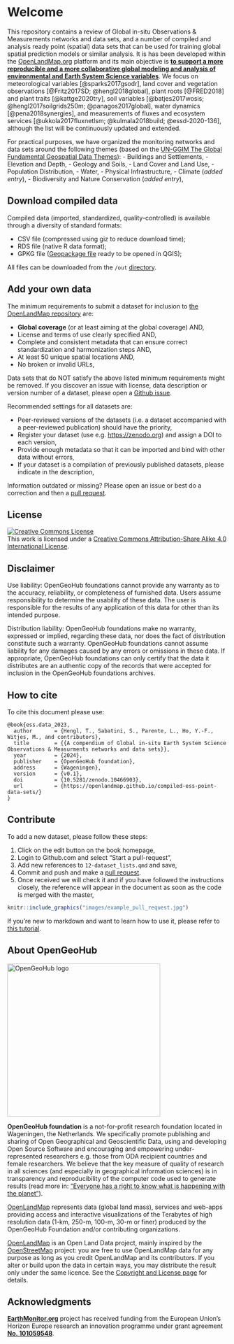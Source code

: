 # Welcome {.unnumbered}

This repository contains a review of Global in-situ Observations & Measurements networks 
and data sets, and a number of compiled and analysis ready point (spatial) data sets that 
can be used for training global spatial prediction models or similar analysis. It is has been 
developed within the [OpenLandMap.org](https://openlandmap.github.io/book/) platform and its main objective is [**to support a more reproducible and a more collaborative global modeling and analysis of environmental and Earth System Science variables**](https://opengeohub.org/about-openlandmap/). 
We focus on meteorological variables [@sparks2017gsodr], land cover and vegetation observations 
[@Fritz2017SD; @hengl2018global], plant roots [@FRED2018] and plant traits [@kattge2020try], 
soil variables [@batjes2017wosis; @hengl2017soilgrids250m; @panagos2017global], water 
dynamics [@pena2018synergies], and measurements of fluxes and ecosystem services [@ukkola2017fluxnetlsm; @kulmala2018build; @essd-2020-136], 
although the list will be continuously updated and extended. 

For practical purposes, we have organized the monitoring networks and data sets around the following themes 
(based on the [UN-GGIM The Global Fundamental Geospatial Data Themes](https://ggim.un.org/meetings/GGIM-committee/9th-Session/documents/Fundamental_Data_Publication.pdf)):
- Buildings and Settlements,
- Elevation and Depth,
- Geology and Soils,
- Land Cover and Land Use,
- Population Distribution,
- Water,
- Physical Infrastructure,
- Climate (_added entry_),
- Biodiversity and Nature Conservation (_added entry_),

## Download compiled data {.unnumbered}

Compiled data (imported, standardized, quality-controlled) is available 
through a diversity of standard formats:

- CSV file (compressed using giz to reduce download time);
- RDS file (native R data format);
- GPKG file ([Geopackage file](https://www.geopackage.org/) ready to be opened in QGIS);

All files can be downloaded from the `/out` [directory](https://github.com/openlandmap/compiled-ess-point-data-sets/-/tree/master/out).

## Add your own data {.unnumbered}

The minimum requirements to submit a dataset for inclusion to [the
OpenLandMap repository](https://github.com/openlandmap/) are:

-   **Global coverage** (or at least aiming at the global coverage) AND,\
-   License and terms of use clearly specified AND,\
-   Complete and consistent metadata that can ensure correct
    standardization and harmonization steps AND,\
-   At least 50 unique spatial locations AND,\
-   No broken or invalid URLs,

Data sets that do NOT satisfy the above listed minimum requirements might be
removed. If you discover an issue with license, data description or
version number of a dataset, please open a [Github
issue](https://github.com/openlandmap/compiled-ess-point-data-sets/issues).

Recommended settings for all datasets are:

-   Peer-reviewed versions of the datasets (i.e. a dataset accompanied
    with a peer-reviewed publication) should have the priority,\
-   Register your dataset (use e.g. <https://zenodo.org>) and assign a DOI
    to each version,\
-   Provide enough metadata so that it can be imported and bind with
    other data without errors,\
-   If your dataset is a compilation of previously published datasets, please 
    indicate in the description,

Information outdated or missing? Please open an issue or best do a
correction and then a [pull
request](https://docs.github.com/en/github/collaborating-with-issues-and-pull-requests/creating-a-pull-request).

## License {.unnumbered}

<a rel="license" href="http://creativecommons.org/licenses/by-sa/4.0/"><img alt="Creative Commons License" style="border-width:0" src="https://i.creativecommons.org/l/by-sa/4.0/88x31.png" /></a><br />This work is licensed under a <a rel="license" href="http://creativecommons.org/licenses/by-sa/4.0/">Creative Commons Attribution-Share Alike 4.0 International License</a>.

## Disclaimer {.unnumbered}

Use liability: OpenGeoHub foundations cannot provide any warranty as to the accuracy, 
reliability, or completeness of furnished data. Users assume responsibility to determine 
the usability of these data. The user is responsible for the results of any application 
of this data for other than its intended purpose.

Distribution liability: OpenGeoHub foundations make no warranty, expressed or implied, 
regarding these data, nor does the fact of distribution constitute such a warranty. 
OpenGeoHub foundations cannot assume liability for any damages caused by any errors or 
omissions in these data. If appropriate, OpenGeoHub foundations can only certify that 
the data it distributes are an authentic copy of the records that were accepted for 
inclusion in the OpenGeoHub foundations archives.

## How to cite {.unnumbered}

To cite this document please use:

```
@book{ess.data_2023,
  author       = {Hengl, T., Sabatini, S., Parente, L., Ho, Y.-F., Witjes, M., and contributors},
  title        = {{A compendium of Global in-situ Earth System Science Observations & Measurments networks and data sets}},
  year         = {2024},
  publisher    = {OpenGeoHub foundation},
  address      = {Wageningen},
  version      = {v0.1},
  doi          = {10.5281/zenodo.10466903},
  url          = {https://openlandmap.github.io/compiled-ess-point-data-sets/}
}
```

## Contribute 

To add a new dataset, please follow these steps:

1.  Click on the edit button on the book homepage,\
2.  Login to Github.com and select "Start a pull-request",\
3.  Add new references to `12-dataset_lists.qmd` and save,\
4.  Commit and push and make a [pull
request](https://docs.github.com/en/github/collaborating-with-issues-and-pull-requests/creating-a-pull-request).\
5.  Once received we will check it and if you have followed the instructions closely, 
    the reference will appear in the document as soon as the code is merged with the master,\

```r
knitr::include_graphics("images/example_pull_request.jpg")
```

If you're new to markdown and want to learn how to use it, please refer to [this tutorial](https://guides.github.com/features/mastering-markdown/).

## About OpenGeoHub {.unnumbered}

[<img src="./images/opengeohub_logo_ml.png" alt="OpenGeoHub logo" width="350"/>](https://opengeohub.org)

**OpenGeoHub foundation** is a not-for-profit research foundation
located in Wageningen, the Netherlands. We specifically promote
publishing and sharing of Open Geographical and Geoscientific Data,
using and developing Open Source Software and encouraging and empowering
under-represented researchers e.g. those from ODA recipient countries
and female researchers. We believe that the key measure of quality of
research in all sciences (and especially in geographical information
sciences) is in transparency and reproducibility of the computer code
used to generate results (read more in: ["Everyone has a right to know what is happening with the planet"](https://opengeohub.medium.com/)).

[OpenLandMap](https://openlandmap.github.io/book/) represents data (global land mass), services and web-apps providing 
access and interactive visualizations of the Terabytes of high resolution data 
(1-km, 250-m, 100-m, 30-m or finer) produced by the OpenGeoHub Foundation 
and/or contributing organizations. 

[OpenLandMap](https://openlandmap.github.io/book/) is an Open Land Data project, mainly inspired by the [OpenStreetMap](https://openstreetmap.org) 
project: you are free to use OpenLandMap data for any purpose as long as you 
credit OpenLandMap and its contributors. If you alter or build upon the data 
in certain ways, you may distribute the result only under the same licence. 
See the [Copyright and License page](https://opengeohub.org/about-openlandmap/) for details.

## Acknowledgments {.unnumbered}

**[EarthMonitor.org](https://EarthMonitor.org/)** project has received funding from the European Union's Horizon Europe research an innovation programme under grant agreement **[No. 101059548](https://cordis.europa.eu/project/id/101059548)**.

